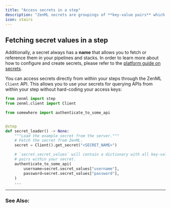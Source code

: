 ```yaml
---
title: "Access secrets in a step"
description: "ZenML secrets are groupings of **key-value pairs** which are securely stored in the ZenML secrets store."
icon: stairs
---
```


## Fetching secret values in a step

 Additionally, a secret always has a **name** that allows you to fetch or reference them in your pipelines and stacks. In order to learn more about how to configure and create secrets, please refer to the [platform guide on secrets](/develop/usage/project-setup/use-secrets/secret-management).

You can access secrets directly from within your steps through the ZenML `Client` API. This allows you to use your secrets for querying APIs from within your step without hard-coding your access keys:

```py
from zenml import step
from zenml.client import Client

from somewhere import authenticate_to_some_api


@step
def secret_loader() -> None:
    """Load the example secret from the server."""
    # Fetch the secret from ZenML.
    secret = Client().get_secret("<SECRET_NAME>")

    # `secret.secret_values` will contain a dictionary with all key-value
    # pairs within your secret.
    authenticate_to_some_api(
        username=secret.secret_values["username"],
        password=secret.secret_values["password"],
    )
    ...
```
---

### See Also:

<CardGroup cols={2}>
<Card title="Create and manage secrets" icon="key" href="/develop/usage/project-setup/use-secrets/interact-with-secrets" horizontal />
<Card title="Secrets backend in ZenML" icon="server" href="/develop/usage/project-setup/use-secrets/secret-management" horizontal />
</CardGroup>

